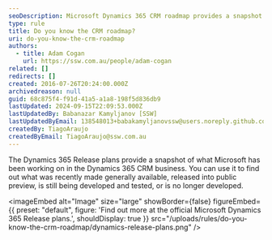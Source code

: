 ```yaml
---
seoDescription: Microsoft Dynamics 365 CRM roadmap provides a snapshot of recent developments, public previews, and future plans for the business.
type: rule
title: Do you know the CRM roadmap?
uri: do-you-know-the-crm-roadmap
authors:
  - title: Adam Cogan
    url: https://ssw.com.au/people/adam-cogan
related: []
redirects: []
created: 2016-07-26T20:24:00.000Z
archivedreason: null
guid: 68c875f4-f91d-41a5-a1a8-198f5d836db9
lastUpdated: 2024-09-15T22:09:53.000Z
lastUpdatedBy: Babanazar Kamyljanov [SSW]
lastUpdatedByEmail: 138548013+babakamyljanovssw@users.noreply.github.com
createdBy: TiagoAraujo
createdByEmail: TiagoAraujo@ssw.com.au
---
```


The Dynamics 365 Release plans provide a snapshot of what Microsoft has been working on in the Dynamics 365 CRM business. You can use it to find out what was recently made generally available, released into public preview, is still being developed and tested, or is no longer developed.

<imageEmbed
  alt="Image"
  size="large"
  showBorder={false}
  figureEmbed={{
    preset: "default",
    figure: 'Find out more at the official Microsoft Dynamics 365 Release plans.',
    shouldDisplay: true
  }}
  src="/uploads/rules/do-you-know-the-crm-roadmap/dynamics-release-plans.png"
/>
